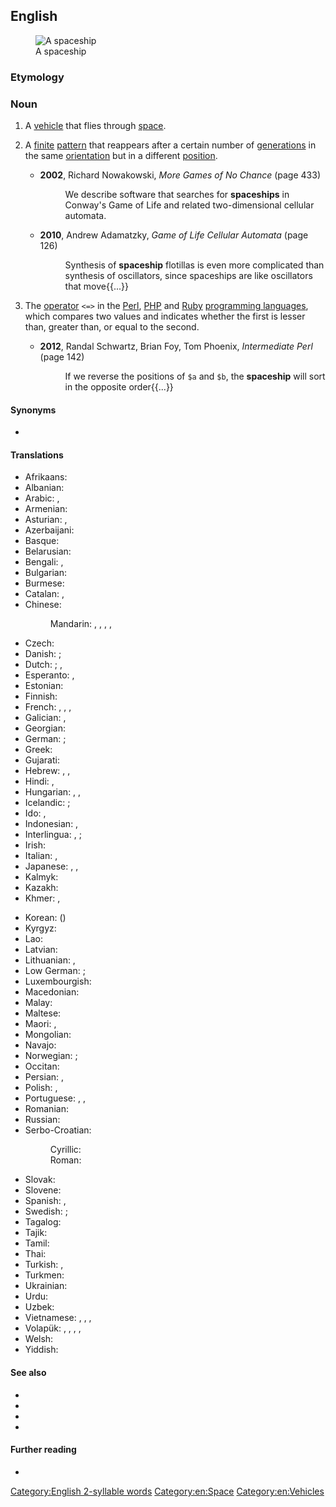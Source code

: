 {{also|space ship}}
==English==
[[File:ERBS.jpg|thumb|A spaceship]]

===Etymology===
{{compound|en|space|ship}}

===Noun===
{{en-noun}}

# A [[vehicle]] that flies through [[space]].
# {{lb|en|cellular automata}} A [[finite]] [[pattern]] that reappears after a certain number of [[generation]]s in the same [[orientation]] but in a different [[position]].
#* '''2002''', Richard Nowakowski, ''More Games of No Chance'' (page 433)
#*: We describe software that searches for '''spaceships''' in Conway's Game of Life and related two-dimensional cellular automata.
#* '''2010''', Andrew Adamatzky, ''Game of Life Cellular Automata'' (page 126)
#*: Synthesis of '''spaceship''' flotillas is even more complicated than synthesis of oscillators, since spaceships are like oscillators that move{{...}}
# {{lb|en|programming}} The [[operator]] <code><=></code> in the [[Perl]], [[PHP]] and [[Ruby]] [[programming language]]s, which compares two values and indicates whether the first is lesser than, greater than, or equal to the second.
#* '''2012''', Randal Schwartz, ‎Brian Foy, ‎Tom Phoenix, ''Intermediate Perl'' (page 142)
#*: If we reverse the positions of <code>$a</code> and <code>$b</code>, the '''spaceship''' will sort in the opposite order{{...}}

====Synonyms====
* {{sense|vehicle}} {{l|en|spacecraft}}

====Translations====
{{trans-top|vehicle that flies through space}}
* Afrikaans: {{t|af|ruimteskip}}
* Albanian: {{t|sq|anije kozmike|f}}
* Arabic: {{t|ar|سَفِينَة فَضَائِيَّة|tr=safīna faḍāʾiyya|f}}, {{t|ar|مَرْكَبَة فَضَائِيَّة|tr=markaba faḍāʾiyya|f}}
* Armenian: {{t+|hy|տիեզերանավ}}
* Asturian: {{t|ast|nave espacial|f}}, {{t|ast|astronave|f}}
* Azerbaijani: {{t|az|kosmik gəmisi}}
* Basque: {{t|eu|espazio-ontzi}}
* Belarusian: {{t|be|касмі́чны карабе́ль|m|sc=Cyrl}}
* Bengali: {{t|bn|মহাকাশযান|sc=Beng}}, {{t|bn|কাশযান|sc=Beng}}
* Bulgarian: {{t|bg|косми́чески ко́раб|m|sc=Cyrl}}
* Burmese: {{t+|my|အာကာသယာဉ်|sc=Mymr}}
* Catalan: {{t|ca|nau espacial|f}}, {{t|ca|astronau|f}}
* Chinese:
*: Mandarin: {{t+|cmn|太空船|tr=tàikōngchuán|sc=Hani}}, {{t+|cmn|飛船|sc=Hani}}, {{t+|cmn|飞船|tr=fēichuán|sc=Hani}}, {{t+|cmn|宇宙飛船|sc=Hani}}, {{t+|cmn|宇宙飞船|tr=yǔzhòu fēichuán|sc=Hani}}
* Czech: {{t|cs|kosmická loď|f}}
* Danish: {{t|da|rumskib|n}}; {{t+|da|rumfartøj}}
* Dutch: {{t+|nl|ruimteschip|n}}; {{t+|nl|ruimtetuig|n}}, {{t+|nl|ruimtevaartuig}}
* Esperanto: {{t|eo|kosmoŝipo}}, {{t|eo|spacoŝipo }}
* Estonian: {{t|et|kosmoselaev}}
* Finnish: {{t+|fi|avaruusalus}}
* French: {{t+|fr|vaisseau spatial|m}}, {{t+|fr|véhicule spatial|m}}, {{t+|fr|spationef|m}}, {{t+|fr|astronef|m}}
* Galician: {{t|gl|nave espacial|f}}, {{t+|gl|astronave|f}}
* Georgian: {{t|ka|კოსმოსური ხომალდი}}
* German: {{t+|de|Raumschiff|n}}; {{t+|de|Raumfahrzeug|n}}
* Greek: {{t+|el|διαστημόπλοιο|n}}
* Gujarati: {{t|gu|અંતરિક્ષયાન|sc=Gujr}}
* Hebrew: {{t+|he|סְפִינַת חָלָל|f|tr=s'finát khalál}}, {{t|he|ספינת-חלל}}, {{t+|he|חללית}}
* Hindi: {{t|hi|अंतरिक्ष यान|m}}, {{t|hi|अंतरिक्ष जहाज़|m}}
* Hungarian: {{t+|hu|űrhajó}}, {{t|hu|űreszköz}}, {{t+|hu|űrjármű}}
* Icelandic: {{t+|is|geimskip|n}}; {{t+|is|geimfar}}
* Ido: {{t+|io|spaconavo}}, {{t|io|spaco-navo}}
* Indonesian: {{t|id|pesawat luar angkasa}}, {{t|id|pesawat ruang angkasa}}
* Interlingua: {{t|ia|astronave}}, {{t|ia|nave spatial}}; {{t|ia|vehiculo spatial}}
* Irish: {{t|ga|spásárthach|m}}
* Italian: {{t|it|nave spaziale|f}}, {{t+|it|astronave|f}}
* Japanese: {{t+|ja|宇宙船|tr=うちゅうせん, uchūsen}}, {{t|ja|宇宙機|tr=うちゅうき, uchūki}}, {{t|ja|宇宙旅行船|tr=うちゅうりょこうせん, uchūryokōsen}}
* Kalmyk: {{t|xal|сансрин өңһц}}
* Kazakh: {{t|kk|ғарыш кемесі|sc=Cyrl}}
* Khmer: {{t|km|យានអវកាស}}, {{t|km|តារាយាន}}
{{trans-mid}}
* Korean: {{t+|ko|우주선|tr=ujuseon}} ({{t+|ko|宇宙船|sc=Hani}})
* Kyrgyz: {{t|ky|космостук кемеси|sc=Cyrl}}
* Lao: {{t|lo|ຍານອະວະກາດ}}
* Latvian: {{t|lv|kosmosa kuģis|m}}
* Lithuanian: {{t+|lt|kosminis laivas|m}}, {{t|lt|erdvėlaivis|m}}
* Low German: {{t|nds|Ruumschipp|n}}; {{t|nds|Ruumfohrtüüg|n}}
* Luxembourgish: {{t|lb|Raumschëff}}
* Macedonian: {{t|mk|вселенски брод|m}}
* Malay: {{t|ms|kapal angkasa lepas}}
* Maltese: {{t|mt|vettura spazjali}}
* Maori: {{t|mi|waka ātea}}, {{t|mi|waka tuarangi}}
* Mongolian: {{t|mn|сансрын хөлөг|sc=Cyrl}}
* Navajo: {{t|nv|yá biyiʼgóó náádadiilwoʼígíí}}
* Norwegian: {{t|no|romskip|n}}; {{t|no|romfartøy|n}}
* Occitan: {{t|oc|astronau}}
* Persian: {{t|fa|کشتی فضایی|tr=kašti-ye fazâyi}}, {{t+|fa|فضاپیما|tr=fazapeima}}
* Polish: {{t+|pl|statek kosmiczny|m}}, {{t|pl|pojazd kosmiczny|m}}
* Portuguese: {{t|pt|nave espacial|f}}, {{t+|pt|espaçonave|f}}, {{t|pt|astronave}}
* Romanian: {{t|ro|navă cosmică|f}}
* Russian: {{t+|ru|косми́ческий кора́бль|m}}
* Serbo-Croatian:
*: Cyrillic: {{t|sh|свемирски брод|m}}
*: Roman: {{t|sh|svemirski brod|m}}
* Slovak: {{t|sk|kozmická loď|f}}
* Slovene: {{t|sl|vesoljska ladja|f}}
* Spanish: {{t|es|nave espacial|f}}, {{t+|es|astronave|f}}
* Swedish: {{t+|sv|rymdskepp|n}}; {{t+|sv|rymdfarkost|c}}
* Tagalog: {{t|tl|sikpaw}}
* Tajik: {{t|tg|киштии кайҳонӣ}}
* Tamil: {{t+|ta|விண்கலம்|sc=Taml}}
* Thai: {{t|th|ยานอวกาศ}}
* Turkish: {{t+|tr|uzay gemisi}}, {{t+|tr|atılgan}}
* Turkmen: {{t|tk|kosmos gämisi}}
* Ukrainian: {{t|uk|космі́чний корабе́ль|m}}
* Urdu: {{t|ur|خلائی جہاز|m|tr=xalā'ī jahāz|sc=ur-Arab}}
* Uzbek: {{t|uz|kosmik kemasi}}
* Vietnamese: {{t|vi|phi thuyền}}, {{t|vi|tàu vũ trụ}}, {{t|vi|phi thuyền không gian}}, {{t|vi|thiết bị vũ trụ}}
* Volapük: {{t|vo|stelanaf}}, {{t|vo|levalanaf}}, {{t|vo|lespadanaf}}, {{t|vo|kosmonaf}}, {{t+|vo|sinaf}}
* Welsh: {{t+|cy|llong ofod|f}}
* Yiddish: {{t|yi|קאָסמאָסשיף|f}}
{{trans-bottom}}

====See also====
* {{l|en|flying saucer}}
* {{l|en|spacecraft}}
* {{l|en|starship}}
* {{l|en|UFO}}

====Further reading====
* {{projectlink|wikipedia}}

[[Category:English 2-syllable words]]
[[Category:en:Space]]
[[Category:en:Vehicles]]